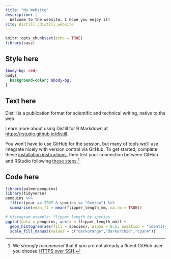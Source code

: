 ```yaml
---
title: "My Website"
description: |
  Welcome to the website. I hope you enjoy it!
site: distill::distill_website
---
```





```r
knitr::opts_chunk$set(echo = TRUE)
library(sass)
```


## Style here

```sass
$body-bg: red;
body{
  background-color: $body-bg;
}

```

## Text here

Distill is a publication format for scientific and technical writing, native to the web. 

Learn more about using Distill for R Markdown at <https://rstudio.github.io/distill>.


<aside>You won't have to use GitHub for the session, but many of tools we'll use integrate nicely with version control via GitHub. To get started, complete these [installation instructions](https://happygitwithr.com/install-intro.html), then test your connection between GitHub and RStudio following [these steps](https://happygitwithr.com/connect-intro.html).^[We *strongly recommend* that if you are not already a fluent GitHub user you choose [HTTPS over SSH](https://happygitwithr.com/credential-caching.html).]. </aside>


## Code here

```r
library(palmerpenguins)
library(tidyverse)
penguins %>% 
  filter(year == 2007 & species == "Gentoo") %>% 
  summarise(mean_fl = mean(flipper_length_mm, na.rm = TRUE))
```

```r
# Histogram example: flipper length by species
ggplot(data = penguins, aes(x = flipper_length_mm)) +
  geom_histogram(aes(fill = species), alpha = 0.5, position = "identity") +
  scale_fill_manual(values = c("darkorange","darkorchid","cyan4"))
```
